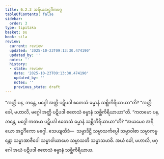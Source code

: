 ```yaml
---
title: 6.2.3 အရိယအဋ္ဌင်္ဂိကမဂ္ဂ
tableOfContents: false
sidebar:
  order: 3
type: tipitaka
basket: su
book: sila
review:
  current: review
  updated: '2025-10-23T09:13:30.474190'
  updated_by: ''
  notes: ''
  history:
  - state: review
    date: '2025-10-23T09:13:30.474190'
    updated_by: ''
    notes: ''
    previous_state: draft
---
```



<ReviewStatus review={frontmatter.review} showDetails={true} />

<HypothesisAnnotation frontmatter={frontmatter} />

<DynamicBreadcrumb />

<Division number="374" book="sila" e="ch" v="6" p="149">

<Paragraph number="616" book="sila">
“အတ္ထိ ပန, ဘန္တေ, မဂ္ဂေါ အတ္ထိ ပဋိပဒါ ဧတေသံ ဓမ္မာနံ သစ္ဆိကိရိယာယာ”တိ? “အတ္ထိ ခေါ, မဟာလိ, မဂ္ဂေါ အတ္ထိ ပဋိပဒါ ဧတေသံ ဓမ္မာနံ သစ္ဆိကိရိယာယာ”တိ.
</Paragraph>

</Division>
<Division number="375" book="sila" e="ch" v="6" p="149">

<Paragraph number="617" book="sila">
“ကတမော ပန, ဘန္တေ, မဂ္ဂေါ ကတမာ ပဋိပဒါ ဧတေသံ ဓမ္မာနံ သစ္ဆိကိရိယာယာ”တိ? “အယမေဝ အရိယော အဋ္ဌင်္ဂိကော မဂ္ဂေါ. သေယျထိဒံ—  သမ္မာဒိဋ္ဌိ သမ္မာသင်္ကပ္ပေါ သမ္မာဝါစာ သမ္မာကမ္မန္တော သမ္မာအာဇီဝေါ သမ္မာဝါယာမော သမ္မာသတိ သမ္မာသမာဓိ. အယံ ခေါ, မဟာလိ, မဂ္ဂေါ အယံ ပဋိပဒါ ဧတေသံ ဓမ္မာနံ သစ္ဆိကိရိယာယ.
</Paragraph>
</Division>
